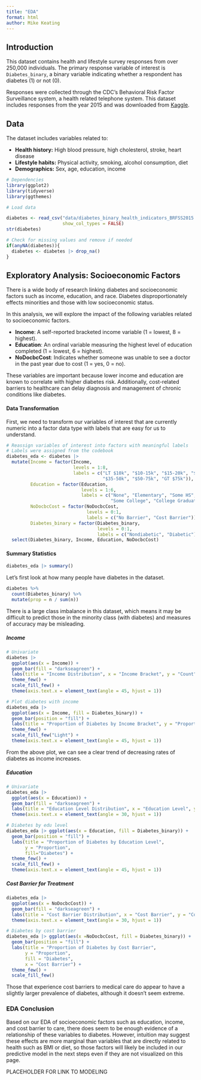 ```yaml
---
title: "EDA"
format: html
author: Mike Keating
---
```


## Introduction

This dataset contains health and lifestyle survey responses from over 250,000 individuals. The primary response variable of interest is `Diabetes_binary`, a binary variable indicating whether a respondent has diabetes (1) or not (0).

Responses were collected through the CDC's Behavioral Risk Factor Surveillance system, a health related telephone system. This dataset includes responses from the year 2015 and was downloaded from [Kaggle](https://www.kaggle.com/datasets/alexteboul/diabetes-health-indicators-dataset/data).

## Data

The dataset includes variables related to:

-   **Health history:** High blood pressure, high cholesterol, stroke, heart disease
-   **Lifestyle habits:** Physical activity, smoking, alcohol consumption, diet
-   **Demographics:** Sex, age, education, income

```r
# Dependencies
library(ggplot2)
library(tidyverse)
library(ggthemes)
```

```r
# Load data

diabetes <- read_csv("data/diabetes_binary_health_indicators_BRFSS2015.csv", 
                     show_col_types = FALSE)
str(diabetes)

# Check for missing values and remove if needed
if(anyNA(diabetes)){
  diabetes <- diabetes |> drop_na()
}

```

## Exploratory Analysis: Socioeconomic Factors

There is a wide body of research linking diabetes and socioeconomic factors such as income, education, and race. Diabetes disproportionately effects minorities and those with low socioeconomic status.

In this analysis, we will explore the impact of the following variables related to socioeconomic factors.

-   **Income**: A self-reported bracketed income variable (1 = lowest, 8 = highest).
-   **Education**: An ordinal variable measuring the highest level of education completed (1 = lowest, 6 = highest).
-   **NoDocbcCost**: Indicates whether someone was unable to see a doctor in the past year due to cost (1 = yes, 0 = no).

These variables are important because lower income and education are known to correlate with higher diabetes risk. Additionally, cost-related barriers to healthcare can delay diagnosis and management of chronic conditions like diabetes.

#### Data Transformation

First, we need to transform our variables of interest that are currently numeric into a factor data type with labels that are easy for us to understand.

```r

# Reassign variables of interest into factors with meaningful labels
# Labels were assigned from the codebook
diabetes_eda <- diabetes |> 
  mutate(Income = factor(Income, 
                         levels = 1:8, 
                         labels = c("LT $10k", "$10-15k", "$15-20k", "$20-25k", "$25-35k",
                                    "$35-50k", "$50-75k", "GT $75k")),
         Education = factor(Education,
                            levels = 1:6,
                            labels = c("None", "Elementary", "Some HS", "HS Graduate", 
                                       "Some College", "College Graduate")),
         NoDocbcCost = factor(NoDocbcCost,
                              levels = 0:1,
                              labels = c("No Barrier", "Cost Barrier")),
         Diabetes_binary = factor(Diabetes_binary,
                                  levels = 0:1,
                                  labels = c("Nondiabetic", "Diabetic"))) |>
  select(Diabetes_binary, Income, Education, NoDocbcCost)

```

#### Summary Statistics

```r
diabetes_eda |> summary()
```

Let's first look at how many people have diabetes in the dataset.

```r
diabetes %>%
  count(Diabetes_binary) %>%
  mutate(prop = n / sum(n))
```

There is a large class imbalance in this dataset, which means it may be difficult to predict those in the minority class (with diabetes) and measures of accuracy may be misleading.

##### Income

```r
# Univariate
diabetes |> 
  ggplot(aes(x = Income)) +
  geom_bar(fill = "darkseagreen") +
  labs(title = "Income Distribution", x = "Income Bracket", y = "Count") +
  theme_few() +
  scale_fill_few() +
  theme(axis.text.x = element_text(angle = 45, hjust = 1)) 

```

```r

# Plot diabetes with income
diabetes_eda |> 
  ggplot(aes(x = Income, fill = Diabetes_binary)) +
  geom_bar(position = "fill") +
  labs(title = "Proportion of Diabetes by Income Bracket", y = "Proportion", fill = "Diabetes") +
  theme_few() +
  scale_fill_few("Light") + 
  theme(axis.text.x = element_text(angle = 45, hjust = 1))


```

From the above plot, we can see a clear trend of decreasing rates of diabetes as income increases.

##### Education

```r
# Univariate
diabetes_eda |> 
  ggplot(aes(x = Education)) +
  geom_bar(fill = "darkseagreen") +
  labs(title = "Education Level Distribution", x = "Education Level", y = "Count") +
  theme(axis.text.x = element_text(angle = 30, hjust = 1))
```

```r
# Diabetes by edu level
diabetes_eda |> ggplot(aes(x = Education, fill = Diabetes_binary)) +
  geom_bar(position = "fill") +
  labs(title = "Proportion of Diabetes by Education Level", 
       y = "Proportion", 
       fill="Diabetes") +
  theme_few() +
  scale_fill_few() +
  theme(axis.text.x = element_text(angle = 45, hjust = 1))
```

##### Cost Barrier for Treatment

```r
diabetes_eda |> 
  ggplot(aes(x = NoDocbcCost)) +
  geom_bar(fill = "darkseagreen") +
  labs(title = "Cost Barrier Distribution", x = "Cost Barrier", y = "Count") +
  theme(axis.text.x = element_text(angle = 30, hjust = 1))
```

```r
# Diabetes by cost barrier
diabetes_eda |> ggplot(aes(x =NoDocbcCost, fill = Diabetes_binary)) +
  geom_bar(position = "fill") +
  labs(title = "Proportion of Diabetes by Cost Barrier", 
       y = "Proportion", 
       fill = "Diabetes", 
       x = "Cost Barrier") +
  theme_few() +
  scale_fill_few()
```

Those that experience cost barriers to medical care do appear to have a slightly larger prevalence of diabetes, although it doesn't seem extreme.

### EDA Conclusion

Based on our EDA of socioeconomic factors such as education, income, and cost barrier to care, there does seem to be enough evidence of a relationship of these variables to diabetes. However, intuition may suggest these effects are more marginal than variables that are directly related to health such as BMI or diet, so those factors will likely be included in our predictive model in the next steps even if they are not visualized on this page.

PLACEHOLDER FOR LINK TO MODELING
